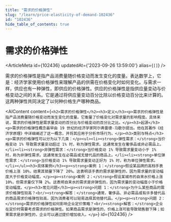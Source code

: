 ```yaml
---
title: "需求的价格弹性"
slug: "/learn/price-elasticity-of-demand-102436"
id: "102436"
hide_table_of_contents: true
---
```



# 需求的价格弹性

<ArticleMeta id={102436} updatedAt={'2023-09-26 13:59:00'} alias={`[]`} />
<div className='border-solid border-b border-t-0 my-4 border-[var(--ifm-color-gray-300)]' />

需求的价格弹性是指产品消费量随价格变动而发生变化的度量。表达数学上，它是：经济学家使用价格弹性来理解产品的供需在价格变化时如何变化。与需求一样，供应也有一种弹性，即供应的价格弹性。供应的价格弹性是指供应量变动与价格变动之间的关系。它是通过将供应量变动百分比除以价格变动百分比来计算的。这两种弹性共同决定了以何种价格生产哪种商品。

<AIContent content={`<h2>需求的价格弹性</h2><h3>定义</h3><p>需求的价格弹性是指产品消费量随价格变动而发生变化的度量。它衡量了价格变化对需求量的影响程度。具体来说，需求的价格弹性是需求量变动的百分比与价格变动的百分比之比。</p><h3>起源</h3><p>需求的价格弹性概念最早由 19 世纪的经济学家阿尔弗雷德·马歇尔提出。他在其著作《经济学原理》中详细阐述了这一概念，并将其应用于分析市场行为。</p><h3>类别与特点</h3><p>需求的价格弹性可以分为以下几类：</p><ul><li><strong>弹性需求：</strong>当价格变动 1% 导致需求量变动超过 1% 时，称为弹性需求。这通常发生在奢侈品或非必需品上。</li><li><strong>非弹性需求：</strong>当价格变动 1% 导致需求量变动小于 1% 时，称为非弹性需求。这通常发生在必需品或无替代品的商品上。</li><li><strong>单位弹性需求：</strong>当价格变动 1% 导致需求量变动正好为 1% 时，称为单位弹性需求。</li></ul><h3>具体案例</h3><p><strong>案例 1：</strong>假设某品牌的高档手表价格上涨 10%，结果其销量下降了 20%。这表明该手表的需求是弹性的，因为需求量的变动幅度大于价格变动幅度。</p><p><strong>案例 2：</strong>假设某城市的自来水价格上涨 10%，但需求量仅下降 2%。这表明自来水的需求是非弹性的，因为需求量的变动幅度小于价格变动幅度。</p><h3>常见问题</h3><p><strong>问题 1：</strong>为什么某些商品的需求价格弹性较高？<br/><strong>解答：</strong>通常，奢侈品、非必需品或有许多替代品的商品需求价格弹性较高，因为消费者可以轻易选择其他替代品。</p><p><strong>问题 2：</strong>需求的价格弹性如何影响企业定价策略？<br/><strong>解答：</strong>企业在定价时需要考虑需求的价格弹性。如果商品需求是弹性的，价格上涨可能导致销售额下降；如果需求是非弹性的，企业可以通过提价增加收入。</p>`} id={102436} />
